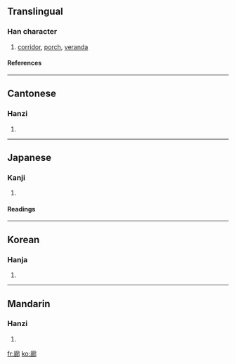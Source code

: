 {{see|廊}}

==Translingual==
===Han character===
{{Han char|rn=53|rad=广|as=09|sn=12|four=0022<sub>7</sub>|canj=戈戈戈中 (IIIL)|ids=⿸[[广]][[郎]]}}
# [[corridor]], [[porch]], [[veranda]]
====References====
{{Han ref|kx=0349.130|dkj=09437|dj=0660.010|hdz=20890.030|uh=5ECA|ud=24266|bh=B459|bd=46169}}
----

==Cantonese==
===Hanzi===
{{yue-hanzi|jyut=|y=long4}}
# {{defn|Cantonese}}
----
==Japanese==
===Kanji===
{{ja-kanji|grade=c|rs=广09}}
# {{defn|Japanese}} 
====Readings====
{{ja-readings|on=[[ろう]] (rō)|kun=[[わたどの]] (watadono)}}
----
==Korean==
===Hanja===
{{ko-hanja|hangeul=랑|rv=rang|mr=rang}}
# {{defn|Korean}}
----
==Mandarin==
===Hanzi===
{{cmn-hanzi|pin=[[láng]] (lang2)|wg=lang<sup>2</sup>}}
# {{defn|Mandarin}}

[[fr:廊]]
[[ko:廊]]